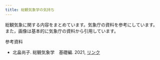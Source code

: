 ```yaml
---
title: 総観気象学の気持ち
---
```


総観気象に関する内容をまとめています。気象庁の資料を参考にしています。
また，画像は基本的に気象庁の資料から引用しています。

参考資料
- 北畠尚子. 総観気象学　基礎編. 2021, [リンク](https://www.jma.go.jp/jma/kishou/know/expert/pdf/textbook_synop_basic_20210831.pdf)
